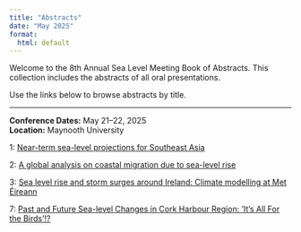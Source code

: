 ```yaml
---
title: "Abstracts"
date: "May 2025"
format:
  html: default
---
```


Welcome to the 8th Annual Sea Level Meeting Book of Abstracts. This collection includes the abstracts of all oral presentations.

Use the links below to browse abstracts by title.

---

**Conference Dates:** May 21–22, 2025  
**Location:** Maynooth University

1: [Near-term sea-level projections for Southeast Asia](https://ncahill89.github.io/SeaLevelMeeting/abstracts/abstract1.html)

2: [A global analysis on coastal migration due to sea-level rise](https://ncahill89.github.io/SeaLevelMeeting/abstracts/abstract2.html)

3: [Sea level rise and storm surges around Ireland: Climate modelling at Met Éireann](https://ncahill89.github.io/SeaLevelMeeting/abstracts/abstract3.html)

7: [Past and Future Sea-level Changes in Cork Harbour Region: ‘It’s All For the Birds’!?](https://ncahill89.github.io/SeaLevelMeeting/abstracts/abstract7.html)


